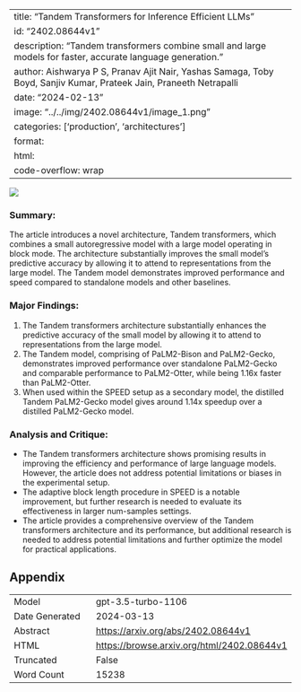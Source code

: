 
---
title: "Tandem Transformers for Inference Efficient LLMs"
id: "2402.08644v1"
description: "Tandem transformers combine small and large models for faster, accurate language generation."
author: Aishwarya P S, Pranav Ajit Nair, Yashas Samaga, Toby Boyd, Sanjiv Kumar, Prateek Jain, Praneeth Netrapalli
date: "2024-02-13"
image: "../../img/2402.08644v1/image_1.png"
categories: ['production', 'architectures']
format:
  html:
    code-overflow: wrap
---

![](../../img/2402.08644v1/image_1.png)

### **Summary:**
The article introduces a novel architecture, Tandem transformers, which combines a small autoregressive model with a large model operating in block mode. The architecture substantially improves the small model's predictive accuracy by allowing it to attend to representations from the large model. The Tandem model demonstrates improved performance and speed compared to standalone models and other baselines.

### Major Findings:
1. The Tandem transformers architecture substantially enhances the predictive accuracy of the small model by allowing it to attend to representations from the large model.
2. The Tandem model, comprising of PaLM2-Bison and PaLM2-Gecko, demonstrates improved performance over standalone PaLM2-Gecko and comparable performance to PaLM2-Otter, while being 1.16x faster than PaLM2-Otter.
3. When used within the SPEED setup as a secondary model, the distilled Tandem PaLM2-Gecko model gives around 1.14x speedup over a distilled PaLM2-Gecko model.

### Analysis and Critique:
- The Tandem transformers architecture shows promising results in improving the efficiency and performance of large language models. However, the article does not address potential limitations or biases in the experimental setup.
- The adaptive block length procedure in SPEED is a notable improvement, but further research is needed to evaluate its effectiveness in larger num-samples settings.
- The article provides a comprehensive overview of the Tandem transformers architecture and its performance, but additional research is needed to address potential limitations and further optimize the model for practical applications.

## Appendix

|          |          |
|----------|----------|
| Model     | gpt-3.5-turbo-1106       |
| Date Generated     | 2024-03-13       |
| Abstract | [https://arxiv.org/abs/2402.08644v1](https://arxiv.org/abs/2402.08644v1)        |
| HTML     | [https://browse.arxiv.org/html/2402.08644v1](https://browse.arxiv.org/html/2402.08644v1)       |
| Truncated       | False       |
| Word Count       | 15238       |